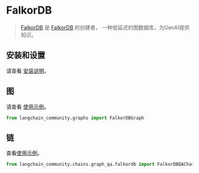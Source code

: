 # FalkorDB

>[FalkorDB](https://www.falkordb.com/) 是 [FalkorDB](https://docs.falkordb.com/) 的创建者，
> 一种低延迟的图数据库，为GenAI提供知识。


## 安装和设置

请查看 [安装说明](/docs/integrations/graphs/falkordb/)。


## 图

请查看 [使用示例](/docs/integrations/graphs/falkordb)。

```python
from langchain_community.graphs import FalkorDBGraph
```

## 链

查看[使用示例](/docs/integrations/graphs/falkordb)。

```python
from langchain_community.chains.graph_qa.falkordb import FalkorDBQAChain
```
